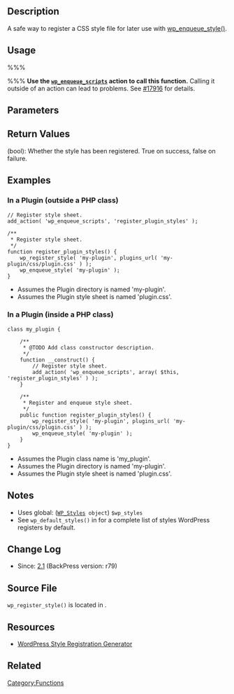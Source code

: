 {{Languages|
{{en|Function Reference/wp_register_style}}
{{ja|関数リファレンス/wp_register_style}}
}}
== Description ==

A safe way to register a CSS style file for later use with [[Function_Reference/wp_enqueue_style|wp_enqueue_style()]]. 

== Usage ==

%%%<?php wp_register_style( $handle, $src, $deps, $ver, $media ); ?>%%%
<strong>Use the [[Plugin API/Action Reference/wp_enqueue_scripts|<code>wp_enqueue_scripts</code>]] action to call this function.</strong> Calling it outside of an action can lead to problems. See [http://core.trac.wordpress.org/ticket/17916 #17916] for details.

== Parameters ==

{{Parameter|$handle|string|Name of the stylesheet (which should be unique as it is used to identify the script in the whole system).}}

{{Parameter|$src|string|URL to the stylesheet. Example: <nowiki>'http://example.com/css/mystyle.css'</nowiki>. You should never hardcode URLs to local styles, use <tt>[[Function_Reference/plugins_url | plugins_url()]]</tt>(for Plugins) and <tt>[[Function_Reference/get_template_directory_uri | get_template_directory_uri()]]</tt> (for Themes) to get a proper URL.  Remote assets can be specified with a protocol-agnostic URL, i.e. '//otherdomain.com/css/theirstyle.css'.}}

{{Parameter|$deps|array|Array of handles of any stylesheets that this stylesheet depends on. Dependent stylesheets will be loaded before this stylesheet.|optional|array()}}

{{Parameter|$ver|string&#124;boolean|String specifying the stylesheet version number, if it has one. This parameter is used to ensure that the correct version is sent to the client regardless of caching, and so should be included if a version number is available and makes sense for the stylesheet. The version is appended to the stylesheet URL as a query string, such as  <tt>?ver&#61;3.5.1</tt>. By default, or if <tt>false</tt>, the WordPress version string is used. If <tt>null</tt> nothing is appended to the URL.|optional|false}}

{{Parameter|$media|string|String specifying the media for which this stylesheet has been defined. Examples: '<tt>all</tt>', '<tt>screen</tt>', '<tt>handheld</tt>', '<tt>print</tt>'. See this [http://www.w3.org/TR/CSS2/media.html#media-types list] for the full range of valid CSS-media-types.|optional|'all'}}

== Return Values ==

; (bool): Whether the style has been registered. True on success, false on failure.

== Examples ==

=== In a Plugin (outside a PHP class) ===

<pre>
// Register style sheet.
add_action( 'wp_enqueue_scripts', 'register_plugin_styles' );

/**
 * Register style sheet.
 */
function register_plugin_styles() {
	wp_register_style( 'my-plugin', plugins_url( 'my-plugin/css/plugin.css' ) );
	wp_enqueue_style( 'my-plugin' );
}
</pre>

* Assumes the Plugin directory is named 'my-plugin'.
* Assumes the Plugin style sheet is named 'plugin.css'.

=== In a Plugin (inside a PHP class) ===

<pre>
class my_plugin {

	/**
	 * @TODO Add class constructor description.
	 */
	function __construct() {
		// Register style sheet.
		add_action( 'wp_enqueue_scripts', array( $this, 'register_plugin_styles' ) );
	}

	/**
	 * Register and enqueue style sheet.
	 */
	public function register_plugin_styles() {
		wp_register_style( 'my-plugin', plugins_url( 'my-plugin/css/plugin.css' ) );
		wp_enqueue_style( 'my-plugin' );
	}
}
</pre>
* Assumes the Plugin class name is 'my_plugin'.
* Assumes the Plugin directory is named 'my-plugin'.
* Assumes the Plugin style sheet is named 'plugin.css'.

== Notes ==

* Uses global: (<tt>[[Class_Reference/WP_Styles |WP_Styles]] object</tt>) <tt>$wp_styles</tt>
* See <tt>wp_default_styles()</tt> in {{Trac|wp-includes/script-loader.php|{{CurrentVersion}}|605}} for a complete list of styles WordPress registers by default.

== Change Log ==

* Since: [[Version 2.1|2.1]] (BackPress version: r79)

== Source File ==

<tt>wp_register_style()</tt> is located in {{Trac|wp-includes/functions.wp-styles.php}}.

== Resources ==
* [http://generatewp.com/register_style/ WordPress Style Registration Generator]

== Related ==
{{Enqueue Functions Related}}

{{Tag Footer}}

[[Category:Functions]]